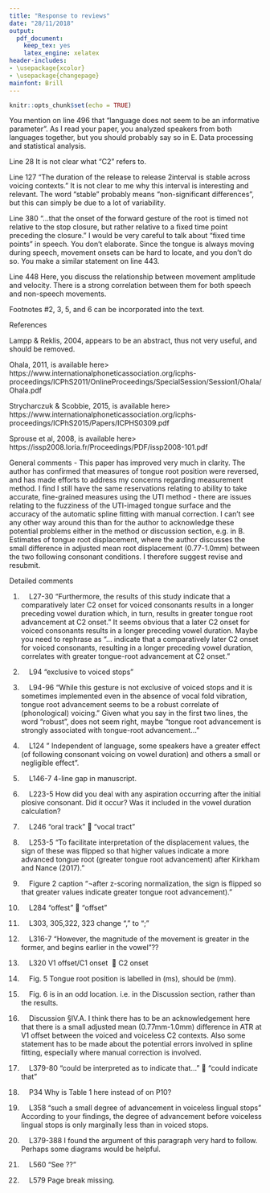 ```yaml
---
title: "Response to reviews"
date: "28/11/2018"
output:
  pdf_document:
    keep_tex: yes
    latex_engine: xelatex
header-includes:
- \usepackage{xcolor}
- \usepackage{changepage}
mainfont: Brill
---
```


```r
knitr::opts_chunk$set(echo = TRUE)
```

You mention on line 496 that “language does not seem to be an informative parameter”. As I read your paper, you analyzed speakers from both languages together, but you should probably say so in E. Data processing and statistical analysis.

Line 28
It is not clear what “C2” refers to.

\begin{adjustwidth}{1cm}{} \textit{
Replaced "C2" with "closure".
} \end{adjustwidth}

Line 127
“The duration of the release to release 2interval is stable across voicing contexts.” It is not clear to me why this interval is interesting and relevant. The word “stable” probably means “non-significant differences”, but this can simply be due to a lot of variability.

Line 380 
“…that the onset of the forward gesture of the root is timed not relative to the stop closure, but rather relative to a fixed time point preceding the closure.” I would be very careful to talk about “fixed time points” in speech. You don’t elaborate. Since the tongue is always moving during speech, movement onsets can be hard to locate, and you don’t do so. You make a similar statement on line 443.

Line 448
Here, you discuss the relationship between movement amplitude and velocity. There is a strong correlation between them for both speech and non-speech movements.

Footnotes
#2, 3, 5, and 6 can be incorporated into the text.

\begin{adjustwidth}{1cm}{} \textit{
They have been incorporated in the text body.
} \end{adjustwidth}

References

Lampp & Reklis, 2004, appears to be an abstract, thus not very useful, and should be removed.

Ohala, 2011, is available here> https://www.internationalphoneticassociation.org/icphs-proceedings/ICPhS2011/OnlineProceedings/SpecialSession/Session1/Ohala/Ohala.pdf

Strycharczuk & Scobbie, 2015, is available here> https://www.internationalphoneticassociation.org/icphs-proceedings/ICPhS2015/Papers/ICPHS0309.pdf

Sprouse et al, 2008, is available here> https://issp2008.loria.fr/Proceedings/PDF/issp2008-101.pdf

General comments - This paper has improved very much in clarity. The author has confirmed that measures of tongue root position were reversed, and has made efforts to address my concerns regarding measurement method. I find I still have the same reservations relating to ability to take accurate, fine-grained measures using the UTI method - there are issues relating to the fuzziness of the UTI-imaged tongue surface and the accuracy of the automatic spline fitting with manual correction. I can't see any other way around this than for the author to acknowledge these potential problems either in the method or discussion section, e.g. in B. Estimates of tongue root displacement, where the author discusses the small difference in adjusted mean root displacement (0.77-1.0mm) between the two following consonant conditions. I therefore suggest revise and resubmit.

Detailed comments

1.     L27-30 "Furthermore, the results of this study indicate that a comparatively later C2 onset for voiced consonants results in a longer preceding vowel duration which, in turn, results in greater tongue root advancement at C2 onset."
It seems obvious that a later C2 onset for voiced consonants results in a longer preceding vowel duration. Maybe you need to rephrase as "… indicate that a comparatively later C2 onset for voiced consonants, resulting in a longer preceding vowel duration, correlates with greater tongue-root advancement at C2 onset."

\begin{adjustwidth}{1cm}{} \textit{
Yes, thank you. I rephrased it as suggested.
} \end{adjustwidth}

2.     L94 "exclusive to voiced stops"

\begin{adjustwidth}{1cm}{} \textit{
Corrected.
} \end{adjustwidth}

3.     L94-96 "While this gesture is not exclusive of voiced stops and it is sometimes implemented even in the absence of vocal fold vibration, tongue root advancement seems to be a robust correlate of (phonological) voicing." 
Given what you say in the first two lines, the word "robust", does not seem right, maybe "tongue root advancement is strongly associated with tongue-root advancement…"

\begin{adjustwidth}{1cm}{} \textit{
Yes, it makes sense. I rephrased as suggested.
} \end{adjustwidth}

4.     L124 " Independent of language, some speakers have a greater effect (of following consonant voicing on vowel duration) and others a small or negligible effect".

\begin{adjustwidth}{1cm}{} \textit{
Rephrased.
} \end{adjustwidth}

5.     L146-7 4-line gap in manuscript.

\begin{adjustwidth}{1cm}{} \textit{
That is just LaTeX being too strict with widow lines. This will fix itself in the final manuscript.
} \end{adjustwidth}

6.     L223-5 How did you deal with any aspiration occurring after the initial plosive consonant. Did it occur? Was it included in the vowel duration calculation?

\begin{adjustwidth}{1cm}{} \textit{
Some voiceless-post aspiration occurs in Polish C1 stops (mean = 35 ms, SD = 28.5).
Post-aspiration duration nor burst duration were included in the measurement of vowel duration as defined in this study.
I have added this sentence: "The burst and any eventual voiceless post-apiration of C1 are not included in the duration of the V1."
} \end{adjustwidth}

7.     L246 "oral track"  "vocal tract"

\begin{adjustwidth}{1cm}{} \textit{
Fixed.
} \end{adjustwidth}

8.     L253-5 "To facilitate interpretation of the displacement values, the sign of these was flipped so that higher values indicate a more advanced tongue root (greater tongue root advancement) after Kirkham and Nance (2017)."

\begin{adjustwidth}{1cm}{} \textit{
Added.
} \end{adjustwidth}

9.     Figure 2 caption "¬after z-scoring normalization, the sign is flipped so that greater values indicate greater tongue root advancement)."

\begin{adjustwidth}{1cm}{} \textit{
Added.
} \end{adjustwidth}

10.     L284 "offest"  "offset"

\begin{adjustwidth}{1cm}{} \textit{
Fixed.
} \end{adjustwidth}

11.     L303, 305,322, 323 change "," to ";"

\begin{adjustwidth}{1cm}{} \textit{
Fixed.
} \end{adjustwidth}

12.     L316-7 "However, the magnitude of the movement is greater in the former, and begins earlier in the vowel"??

\begin{adjustwidth}{1cm}{} \textit{
Since the duration of vowels is normalised, we cannot say that the tongue root advancement gesture begins earlier in vowels followed by voiced stops than in vowels followed by voiceless stops.
} \end{adjustwidth}

13.     L320 V1 offset/C1 onset   C2 onset

\begin{adjustwidth}{1cm}{} \textit{
Fixed.
} \end{adjustwidth}

14.     Fig. 5 Tongue root position is labelled in (ms), should be (mm).

\begin{adjustwidth}{1cm}{} \textit{
Fixed.
} \end{adjustwidth}

15.     Fig. 6 is in an odd location. i.e. in the Discussion section, rather than the results.

\begin{adjustwidth}{1cm}{} \textit{
Figures in the manuscripts are floats so they are placed in the best position possible by LaTeX. I forced the placement of this specific figure in the manuscript to be the same as that in the TeX source file.
} \end{adjustwidth}

16.     Discussion §IV.A. I think there has to be an acknowledgement here that there is a small adjusted mean (0.77mm-1.0mm) difference in ATR at V1 offset between the voiced and voiceless C2 contexts. Also some statement has to be made about the potential errors involved in spline fitting, especially where manual correction is involved.

\begin{adjustwidth}{1cm}{} \textit{
I have rephrased as: "Unsurprisingly, the position of the tongue root at vowel offset is 0.77 mm (SE = 0.35) more front when the following stop is voiced than when the following stop is voiceless in both surveyed languages (see Section ... for a discussion about the magnitude of the difference and potential errors related to spline fitting)." And in Lines ... "A note of caution is due, since the actual error rate of the automatic tracker used for spline fitting is not known, and manual correction might have affected the splines (although a relatively small number of tokens had to be manually corrected)."
} \end{adjustwidth}

17.     L379-80 "could be interpreted as to indicate that…"  "could indicate that"

\begin{adjustwidth}{1cm}{} \textit{
Fixed.
} \end{adjustwidth}

18.     P34 Why is Table 1 here instead of on P10?

\begin{adjustwidth}{1cm}{} \textit{
Moved to Materials section.
} \end{adjustwidth}

19.     L358 "such a small degree of advancement in voiceless lingual stops" According to your findings, the degree of advancement before voiceless lingual stops is only marginally less than in voiced stops.

20.     L379-388 I found the argument of this paragraph very hard to follow. Perhaps some diagrams would be helpful.

21.     L560 "See ??"

\begin{adjustwidth}{1cm}{} \textit{
Fixed.
} \end{adjustwidth}

22.     L579 Page break missing.

\begin{adjustwidth}{1cm}{} \textit{
I have tried hard to add a page break before the bibliography by changing the TeX source but it won't work, so I trust this will be fixed in the final manuscript.
} \end{adjustwidth}
